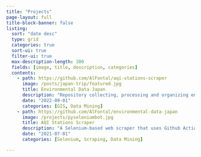 ```yaml
---
title: "Projects"
page-layout: full
title-block-banner: false
listing:
  sort: "date desc"
  type: grid
  categories: true
  sort-ui: true
  filter-ui: true
  max-description-length: 300
  fields: [image, title, description, categories]
  contents:
    - path: https://github.com/AlFontal/aqi-stations-scraper
      image: /posts/japan-trip/featured.jpg
      title: Environmental Data Japan
      description: "Repository collecting, processing and organizing environmental data sources for Japan "
      date: "2022-09-01"
      categories: [GIS, Data Mining]
    - path: https://github.com/AlFontal/environmental-data-japan
      image: /projects/pyseleniumbot.jpg
      title: AQI Stations Scraper
      description: "A Selenium-based web scraper that uses Github Actions to scrape AQI stations historical data"
      date: "2021-07-01"
      categories: [Selenium, Scraping, Data Mining]

---
```


